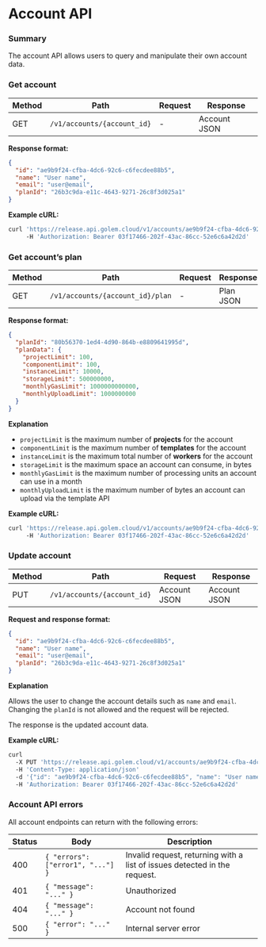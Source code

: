 # Account API

### Summary

The account API allows users to query and manipulate their own account data.

### Get account

| Method | Path                        | Request | Response     |
| ------ | --------------------------- | ------- | ------------ |
| GET    | `/v1/accounts/{account_id}` | -       | Account JSON |

**Response format:**

```json
{
  "id": "ae9b9f24-cfba-4dc6-92c6-c6fecdee88b5",
  "name": "User name",
  "email": "user@email",
  "planId": "26b3c9da-e11c-4643-9271-26c8f3d025a1"
}
```

**Example cURL:**

```bash
curl 'https://release.api.golem.cloud/v1/accounts/ae9b9f24-cfba-4dc6-92c6-c6fecdee88b5'
     -H 'Authorization: Bearer 03f17466-202f-43ac-86cc-52e6c6a42d2d'
```

### Get account’s plan

| Method | Path                             | Request | Response  |
| ------ | -------------------------------- | ------- | --------- |
| GET    | `/v1/accounts/{account_id}/plan` | -       | Plan JSON |

**Response format:**

```json
{
  "planId": "80b56370-1ed4-4d90-864b-e8809641995d",
  "planData": {
    "projectLimit": 100,
    "componentLimit": 100,
    "instanceLimit": 10000,
    "storageLimit": 500000000,
    "monthlyGasLimit": 1000000000000,
    "monthlyUploadLimit": 1000000000
  }
}
```

**Explanation**

- `projectLimit` is the maximum number of **projects** for the account
- `componentLimit` is the maximum number of **templates** for the account
- `instanceLimit` is the maximum total number of **workers** for the account
- `storageLimit` is the maximum space an account can consume, in bytes
- `monthlyGasLimit` is the maximum number of processing units an account can use in a month
- `monthlyUploadLimit` is the maximum number of bytes an account can upload via the template API

**Example cURL:**

```bash
curl 'https://release.api.golem.cloud/v1/accounts/ae9b9f24-cfba-4dc6-92c6-c6fecdee88b5/plan'
     -H 'Authorization: Bearer 03f17466-202f-43ac-86cc-52e6c6a42d2d'
```

### Update account

| Method | Path                        | Request      | Response     |
| ------ | --------------------------- | ------------ | ------------ |
| PUT    | `/v1/accounts/{account_id}` | Account JSON | Account JSON |

**Request and response format:**

```json
{
  "id": "ae9b9f24-cfba-4dc6-92c6-c6fecdee88b5",
  "name": "User name",
  "email": "user@email",
  "planId": "26b3c9da-e11c-4643-9271-26c8f3d025a1"
}
```

**Explanation**

Allows the user to change the account details such as `name` and `email`. Changing the `planId` is not allowed and the request will be rejected.

The response is the updated account data.

**Example cURL:**

```bash
curl
  -X PUT 'https://release.api.golem.cloud/v1/accounts/ae9b9f24-cfba-4dc6-92c6-c6fecdee88b5'
  -H 'Content-Type: application/json'
  -d '{"id": "ae9b9f24-cfba-4dc6-92c6-c6fecdee88b5", "name": "User name", "email": "user2@ema.il", "planId": "26b3c9da-e11c-4643-9271-26c8f3d025a1"}'
  -H 'Authorization: Bearer 03f17466-202f-43ac-86cc-52e6c6a42d2d'
```

### Account API errors

All account endpoints can return with the following errors:

| Status | Body                              | Description                                                               |
| ------ | --------------------------------- | ------------------------------------------------------------------------- |
| 400    | `{ "errors": ["error1", "..."] }` | Invalid request, returning with a list of issues detected in the request. |
| 401    | `{ "message": "..." }`            | Unauthorized                                                              |
| 404    | `{ "message": "..." }`            | Account not found                                                         |
| 500    | `{ "error": "..." }`              | Internal server error                                                     |
